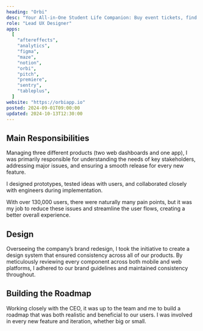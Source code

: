 ```yaml
---
heading: "Orbi"
desc: "Your All-in-One Student Life Companion: Buy event tickets, find discounts, and discover career opportunities. All in one place."
role: "Lead UX Designer"
apps:
  [
    "aftereffects",
    "analytics",
    "figma",
    "maze",
    "notion",
    "orbi",
    "pitch",
    "premiere",
    "sentry",
    "tableplus",
  ]
website: "https://orbiapp.io"
posted: 2024-09-01T09:00:00
updated: 2024-10-13T12:30:00
---
```


## Main Responsibilities

Managing three different products (two web dashboards and one app), I was primarily responsible for understanding the needs of key stakeholders, addressing major issues, and ensuring a smooth release for every new feature.

I designed prototypes, tested ideas with users, and collaborated closely with engineers during implementation.

With over 130,000 users, there were naturally many pain points, but it was my job to reduce these issues and streamline the user flows, creating a better overall experience.

## Design

Overseeing the company’s brand redesign, I took the initiative to create a design system that ensured consistency across all of our products. By meticulously reviewing every component across both mobile and web platforms, I adhered to our brand guidelines and maintained consistency throughout.

## Building the Roadmap

Working closely with the CEO, it was up to the team and me to build a roadmap that was both realistic and beneficial to our users. I was involved in every new feature and iteration, whether big or small.
